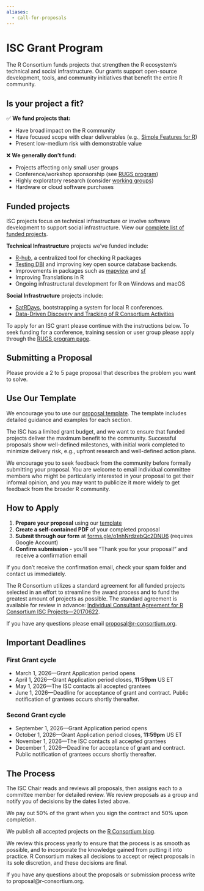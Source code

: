 ```yaml
---
aliases:
  - call-for-proposals
---
```


# ISC Grant Program

The R Consortium funds projects that strengthen the R ecosystem's technical and social infrastructure. Our grants support open-source development, tools, and community initiatives that benefit the entire R community.

## Is your project a fit?

✅ **We fund projects that:**

- Have broad impact on the R community
- Have focused scope with clear deliverables (e.g., [Simple Features for R](https://github.com/r-spatial/sf))
- Present low-medium risk with demonstrable value

❌ **We generally don't fund:**

- Projects affecting only small user groups
- Conference/workshop sponsorship (see [RUGS program](../all-projects/rugsprogram.html))
- Highly exploratory research (consider [working groups](../all-projects/isc-working-groups.html))
- Hardware or cloud software purchases


## Funded projects

ISC projects focus on technical infrastructure or involve software development to support social infrastructure. View our [complete list of funded projects](./funded-projects.qmd).

**Technical Infrastructure** projects we've funded include:

- [R-hub](https://r-hub.github.io/rhub/index.html), a centralized tool for checking R packages
- [Testing DBI](https://github.com/rstats-db/DBItest) and improving key open source database backends.
- Improvements in packages such as [mapview](https://github.com/r-spatial/mapview) and [sf](https://github.com/r-spatial/sf)
- Improving Translations in R
- Ongoing infrastructural development for R on Windows and macOS

**Social Infrastructure** projects include:

- [SatRDays](http://satrdays.org/), bootstrapping a system for local R conferences.
- [Data-Driven Discovery and Tracking of R Consortium Activities](./all-projects/2018-group-2.html#data-driven-discovery-and-tracking-of-r-consortium-activities)


To apply for an ISC grant please continue with the instructions below. To seek funding for a conference, training session or user group please apply through the [RUGS program page](../all-projects/rugsprogram.html).


## Submitting a Proposal

Please provide a 2 to 5 page proposal that describes the problem you want to solve. 

:::{.callout-tip}
## Use Our Template
We encourage you to use our [proposal template](https://github.com/RConsortium/isc-proposal). The template includes detailed guidance and examples for each section.
:::

The ISC has a limited grant budget, and we want to ensure that funded projects deliver the maximum benefit to the community. Successful proposals show well-defined milestones, with initial work completed to minimize delivery risk, e.g., upfront research and well-defined action plans.

We encourage you to seek feedback from the community before formally submitting your proposal. You are welcome to email individual committee members who might be particularly interested in your proposal to get their informal opinion, and you may want to publicize it more widely to get feedback from the broader R community.

## How to Apply

1. **Prepare your proposal** using our [template](https://github.com/RConsortium/isc-proposal)
2. **Create a self-contained PDF** of your completed proposal
3. **Submit through our form** at [forms.gle/o1nhNrdzebQc2DNU6](https://forms.gle/o1nhNrdzebQc2DNU6) (requires Google Account)
4. **Confirm submission** - you'll see "Thank you for your proposal!" and receive a confirmation email

If you don't receive the confirmation email, check your spam folder and contact us immediately.

::: callout-note
The R Consortium utilizes a standard agreement for all funded projects selected in an effort to streamline the award process and to fund the greatest amount of projects as possible. The standard agreement is available for review in advance: [Individual Consultant Agreement for R Consortium ISC Projects—20170622](../rc-docs/Individual-Consultant-Agreement-for-R-Consortium-ISC-Projects-20170622.pdf).


If you have any questions please email [proposal@r-consortium.org](mailto:proposal@r-consortium.org).

:::

## Important Deadlines

### First Grant cycle

- March 1, 2026—Grant Application period opens
- April 1, 2026—Grant Application period closes, **11:59pm** US ET
- May 1, 2026—The ISC contacts all accepted grantees
- June 1, 2026—Deadline for acceptance of grant and contract. Public notification of grantees occurs shortly thereafter.

### Second Grant cycle

- September 1, 2026—Grant Application period opens
- October 1, 2026—Grant Application period closes, **11:59pm** US ET
- November 1, 2026—The ISC contacts all accepted grantees
- December 1, 2026—Deadline for acceptance of grant and contract. Public notification of grantees occurs shortly thereafter.

## The Process

The ISC Chair reads and reviews all proposals, then assigns each to a committee member for detailed review. We review proposals as a group and notify you of decisions by the dates listed above.

We pay out 50% of the grant when you sign the contract and 50% upon completion.

We publish all accepted projects on the [R Consortium blog](../blog).

We review this process yearly to ensure that the process is as smooth as possible, and to incorporate the knowledge gained from putting it into practice. R Consortium makes all decisions to accept or reject proposals in its sole discretion, and these decisions are final.

If you have any questions about the proposals or submission process write to proposal@r-consortium.org.
